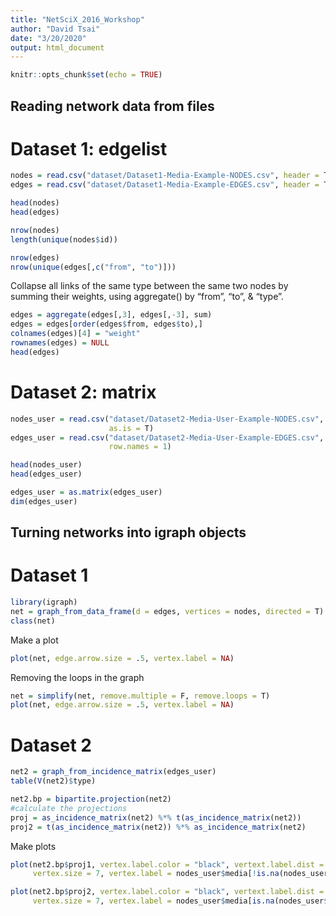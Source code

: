 ```yaml
---
title: "NetSciX_2016_Workshop"
author: "David Tsai"
date: "3/20/2020"
output: html_document
---
```


```r
knitr::opts_chunk$set(echo = TRUE)
```

## Reading network data from files
# Dataset 1: edgelist
```r
nodes = read.csv("dataset/Dataset1-Media-Example-NODES.csv", header = T, as.is = T)
edges = read.csv("dataset/Dataset1-Media-Example-EDGES.csv", header = T, as.is = T)

head(nodes)
head(edges)

nrow(nodes)
length(unique(nodes$id))

nrow(edges)
nrow(unique(edges[,c("from", "to")]))
```


Collapse all links of the same type between the same two nodes by summing their weights, using aggregate() by “from”, “to”, & “type”. 
```r
edges = aggregate(edges[,3], edges[,-3], sum)
edges = edges[order(edges$from, edges$to),]
colnames(edges)[4] = "weight"
rownames(edges) = NULL
head(edges)
```


# Dataset 2: matrix
```r
nodes_user = read.csv("dataset/Dataset2-Media-User-Example-NODES.csv", header = T, 
                      as.is = T)
edges_user = read.csv("dataset/Dataset2-Media-User-Example-EDGES.csv", header = T, 
                      row.names = 1)

head(nodes_user)
head(edges_user)
```

```r
edges_user = as.matrix(edges_user)
dim(edges_user)
```


## Turning networks into igraph objects
# Dataset 1
```r
library(igraph)
net = graph_from_data_frame(d = edges, vertices = nodes, directed = T)
class(net)
```

Make a plot
```r
plot(net, edge.arrow.size = .5, vertex.label = NA)
```

Removing the loops in the graph
```r
net = simplify(net, remove.multiple = F, remove.loops = T)
plot(net, edge.arrow.size = .5, vertex.label = NA)
```

# Dataset 2
```r
net2 = graph_from_incidence_matrix(edges_user)
table(V(net2)$type)

net2.bp = bipartite.projection(net2)
#calculate the projections
proj = as_incidence_matrix(net2) %*% t(as_incidence_matrix(net2))
proj2 = t(as_incidence_matrix(net2)) %*% as_incidence_matrix(net2)
```

Make plots
```r
plot(net2.bp$proj1, vertex.label.color = "black", vertext.label.dist = 1,
     vertex.size = 7, vertex.label = nodes_user$media[!is.na(nodes_user$media.type)])

plot(net2.bp$proj2, vertex.label.color = "black", vertext.label.dist = 1,
     vertex.size = 7, vertex.label = nodes_user$media[is.na(nodes_user$media.type)])
```

